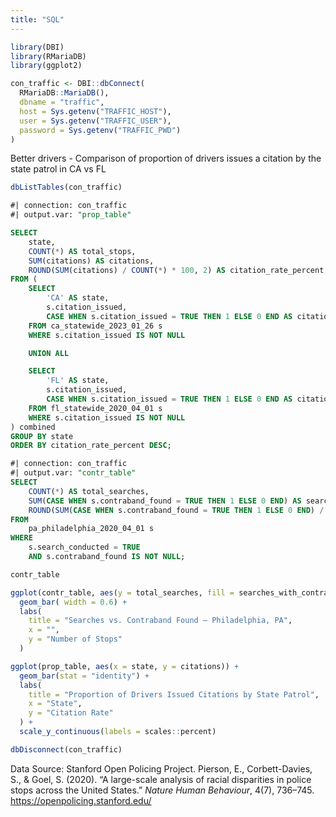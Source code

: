 ```yaml
---
title: "SQL"
---
```


```r
library(DBI)
library(RMariaDB)
library(ggplot2)

con_traffic <- DBI::dbConnect(
  RMariaDB::MariaDB(),
  dbname = "traffic",
  host = Sys.getenv("TRAFFIC_HOST"),
  user = Sys.getenv("TRAFFIC_USER"),
  password = Sys.getenv("TRAFFIC_PWD")
)

```

Better drivers - Comparison of proportion of drivers issues a citation by the state patrol in CA vs FL

```r
dbListTables(con_traffic)
```

```sql
#| connection: con_traffic
#| output.var: "prop_table"

SELECT
    state,
    COUNT(*) AS total_stops,
    SUM(citations) AS citations,
    ROUND(SUM(citations) / COUNT(*) * 100, 2) AS citation_rate_percent
FROM (
    SELECT
        'CA' AS state,
        s.citation_issued,
        CASE WHEN s.citation_issued = TRUE THEN 1 ELSE 0 END AS citations
    FROM ca_statewide_2023_01_26 s
    WHERE s.citation_issued IS NOT NULL

    UNION ALL

    SELECT
        'FL' AS state,
        s.citation_issued,
        CASE WHEN s.citation_issued = TRUE THEN 1 ELSE 0 END AS citations
    FROM fl_statewide_2020_04_01 s
    WHERE s.citation_issued IS NOT NULL
) combined
GROUP BY state
ORDER BY citation_rate_percent DESC;
```

```sql
#| connection: con_traffic
#| output.var: "contr_table"
SELECT
    COUNT(*) AS total_searches,
    SUM(CASE WHEN s.contraband_found = TRUE THEN 1 ELSE 0 END) AS searches_with_contraband,
    ROUND(SUM(CASE WHEN s.contraband_found = TRUE THEN 1 ELSE 0 END) / COUNT(*) * 100, 2) AS contraband_hit_rate_percent
FROM
    pa_philadelphia_2020_04_01 s
WHERE
    s.search_conducted = TRUE
    AND s.contraband_found IS NOT NULL;
```

```r
contr_table
```

```r
ggplot(contr_table, aes(y = total_searches, fill = searches_with_contraband)) +
  geom_bar( width = 0.6) +
  labs(
    title = "Searches vs. Contraband Found — Philadelphia, PA",
    x = "",
    y = "Number of Stops"
  )
```

```r
ggplot(prop_table, aes(x = state, y = citations)) +
  geom_bar(stat = "identity") +
  labs(
    title = "Proportion of Drivers Issued Citations by State Patrol",
    x = "State",
    y = "Citation Rate"
  ) +
  scale_y_continuous(labels = scales::percent)
```

```r
dbDisconnect(con_traffic)
```

Data Source: Stanford Open Policing Project. Pierson, E., Corbett-Davies, S., & Goel, S. (2020). “A large-scale analysis of racial disparities in police stops across the United States.” *Nature Human Behaviour*, 4(7), 736–745. <https://openpolicing.stanford.edu/>
